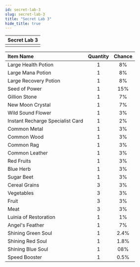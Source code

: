 ```yaml
---
id: secret-lab-3
slug: secret-lab-3
title: "Secret Lab 3"
hide_title: true
---
```



| Secret Lab 3 |
| :------------: |
| <MapIcon iconId="44"/> |

|Item Name|Quantity|Chance|
|:--|:-:|:-:|
| <ItemIcon iconId="1004" height="32" /> Large Health Potion|1|8%|
| <ItemIcon iconId="1007" height="32" /> Large Mana Potion|1|8%|
| <ItemIcon iconId="1010" height="32" /> Large Recovery Potion|1|8%|
| <ItemIcon iconId="1012" height="32" /> Seed of Power|1|15%|
| <ItemIcon iconId="1013" height="32" /> Gillion Stone|1|7%|
| <ItemIcon iconId="1028" height="32" /> New Moon Crystal|1|7%|
| <ItemIcon iconId="1086" height="32" /> Wild Sound Flower|1|3%|
| <ItemIcon iconId="2144" height="32" /> Instant Recharge Specialist Card|1|2%|
| <ItemIcon iconId="2036" height="32" /> Common Metal|1|3%|
| <ItemIcon iconId="2040" height="32" /> Common Wood|1|3%|
| <ItemIcon iconId="2044" height="32" /> Common Rag|1|3%|
| <ItemIcon iconId="2048" height="32" /> Common Leather|1|3%|
| <ItemIcon iconId="2099" height="32" /> Red Fruits|1|3%|
| <ItemIcon iconId="2100" height="32" /> Blue Herb|1|3%|
| <ItemIcon iconId="2102" height="32" /> Sugar Beet|1|3%|
| <ItemIcon iconId="2114" height="32" /> Cereal Grains|3|3%|
| <ItemIcon iconId="2115" height="32" /> Vegetables|3|3%|
| <ItemIcon iconId="2116" height="32" /> Fruit|3|3%|
| <ItemIcon iconId="2117" height="32" /> Meat|3|3%|
| <ItemIcon iconId="2127" height="32" /> Luinia of Restoration|1|1%|
| <ItemIcon iconId="2282" height="32" /> Angel's Feather|1|7%|
| <ItemIcon iconId="2283" height="32" /> Shining Green Soul|1|2.4%|
| <ItemIcon iconId="2284" height="32" /> Shining Red Soul|1|1.8%|
| <ItemIcon iconId="2285" height="32" /> Shining Blue Soul|1|08%|
| <ItemIcon iconId="1426" height="32" /> Speed Booster|1|0.5%|

